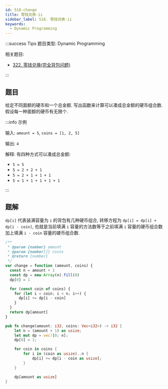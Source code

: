 ```yaml
---
id: 518-change
title: 零钱兑换-ii
sidebar_label: 518. 零钱兑换-ii
keywords:
  - Dynamic Programming
---
```


:::success Tips
题目类型: Dynamic Programming

相关题目:

- [322. 零钱兑换(完全背包问题)](/leetcode/medium/322-coin-change)

:::

## 题目

给定不同面额的硬币和一个总金额. 写出函数来计算可以凑成总金额的硬币组合数. 假设每一种面额的硬币有无限个.

:::info 示例

输入: `amount = 5`, `coins = [1, 2, 5]`

输出: `4`

解释: 有四种方式可以凑成总金额:

- `5 = 5`
- `5 = 2 + 2 + 1`
- `5 = 2 + 1 + 1 + 1`
- `5 = 1 + 1 + 1 + 1 + 1`

:::

## 题解

`dp[i]` 代表装满容量为 `i` 的背包有几种硬币组合, 转移方程为 `dp[i] = dp[i] + dp[i - coin]`, 也就是当前填满 `i` 容量的方法数等于之前填满 `i` 容量的硬币组合数加上填满 `i - coin` 容量的硬币组合数.


<Tabs>
  <TabItem value="JavaScript" label="JavaScript" default>

```ts
/**
 * @param {number} amount
 * @param {number[]} coins
 * @return {number}
 */
var change = function (amount, coins) {
  const n = amount + 1
  const dp = new Array(n).fill(0)
  dp[0] = 1

  for (const coin of coins) {
    for (let i = coin; i < n; i++) {
      dp[i] += dp[i - coin]
    }
  }
  return dp[amount]
}
```

</TabItem>
<TabItem value="Rust" label="Rust">

```rust
pub fn change(amount: i32, coins: Vec<i32>) -> i32 {
    let n = (amount + 1) as usize;
    let mut dp = vec![0; n];
    dp[0] = 1;

    for coin in coins {
        for i in (coin as usize)..n {
            dp[i] += dp[i - coin as usize];
        }
    }

    dp[amount as usize]
}
```

</TabItem>
</Tabs>
